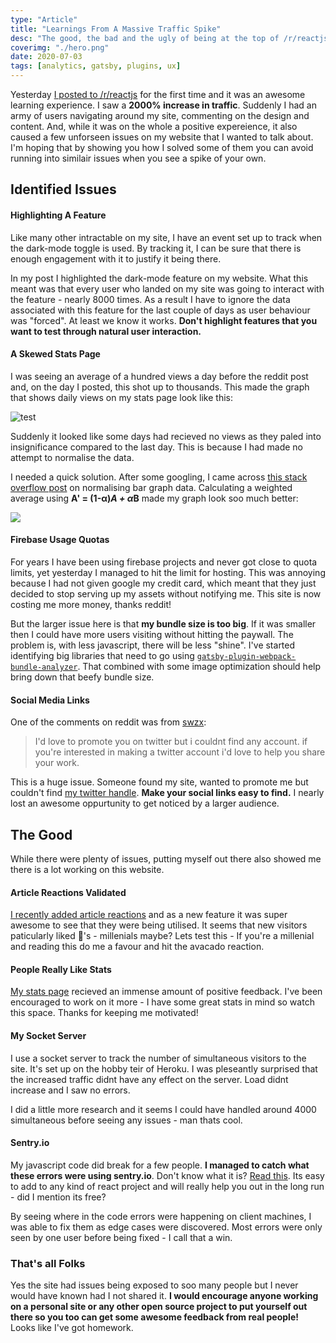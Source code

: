 ```yaml
---
type: "Article"
title: "Learnings From A Massive Traffic Spike"
desc: "The good, the bad and the ugly of being at the top of /r/reactjs for 24 hours. While it was on the whole a positive experience, it also caused a few unforeseen issues on my website that I wanted to talk about."
coverimg: "./hero.png"
date: 2020-07-03
tags: [analytics, gatsby, plugins, ux]
---
```



Yesterday [I posted to /r/reactjs](https://www.reddit.com/r/reactjs/comments/hjxblx/just_finished_implementing_the_darkmode_toggle_on/) for the first time and it was an awesome learning experience. I saw a **2000% increase in traffic**. Suddenly I had an army of users navigating around my site, commenting on the design and content. And, while it was on the whole a positive expereience, it also caused a few unforseen issues on my website that I wanted to talk about. I'm hoping that by showing you how I solved some of them you can avoid running into similair issues when you see a spike of your own.

## Identified Issues

#### Highlighting A Feature

Like many other intractable on my site, I have an event set up to track when the dark-mode toggle is used. By tracking it, I can be sure that there is enough engagement with it to justify it being there. 

In my post I highlighted the dark-mode feature on my website. What this meant was that every user who landed on my site was going to interact with the feature - nearly 8000 times. As a result I have to ignore the data associated with this feature for the last couple of days as user behaviour was "forced". At least we know it works. **Don't highlight features that you want to test through natural user interaction.**


#### A Skewed Stats Page

I was seeing an average of a hundred views a day before the reddit post and, on the day I posted, this shot up to thousands. This made the graph that shows daily views on my stats page look like this:

![test](graph-before.jpeg)

Suddenly it looked like some days had recieved no views as they paled into insignificance compared to the last day. This is because I had made no attempt to normalise the data. 

I needed a quick solution. After some googling, I came across [this stack overflow post](https://stackoverflow.com/questions/14098895/math-i-need-to-normalize-some-bar-graphs/14116402#14116402) on normalising bar graph data. Calculating a weighted average using **A' = (1-α)*A + α*B** made my graph look soo much better:

![](./graph-after.jpeg)

#### Firebase Usage Quotas

For years I have been using firebase projects and never got close to quota limits, yet yesterday I managed to hit the limit for hosting. This was annoying because I had not given google my credit card, which meant that they just decided to stop serving up my assets without notifying me. This site is now costing me more money, thanks reddit! 

But the larger issue here is that **my bundle size is too big**. If it was smaller then I could have more users visiting without hitting the paywall. The problem is, with less javascript, there will be less "shine". I've started identifying big libraries that need to go using [`gatsby-plugin-webpack-bundle-analyzer`](https://www.gatsbyjs.org/packages/gatsby-plugin-webpack-bundle-analyzer/). That combined with some image optimization should help bring down that beefy bundle size.

#### Social Media Links

One of the comments on reddit was from [swzx](https://twitter.com/swyx):

> I'd love to promote you on twitter but i couldnt find any account. if you're interested in making a twitter account i'd love to help you share your work.

This is a huge issue. Someone found my site, wanted to promote me but couldn't find [my twitter handle](https://twitter.com/SamLarsenDisney). **Make your social links easy to find.** I nearly lost an awesome oppurtunity to get noticed by a larger audience. 


## The Good

While there were plenty of issues, putting myself out there also showed me there is a lot working on this website. 

#### Article Reactions Validated

[I recently added article reactions](/articles/Creating-Page-Reactions) and as a new feature it was super awesome to see that they were being utilised. It seems that new visitors paticularly liked 🥑's - millenials maybe? Lets test this - If you're a millenial and reading this do me a favour and hit the avacado reaction.

#### People Really Like Stats

[My stats page](/stats) recieved an immense amount of positive feedback. I've been encouraged to work on it more - I have some great stats in mind so watch this space. Thanks for keeping me motivated!

#### My Socket Server

I use a socket server to track the number of simultaneous visitors to the site. It's set up on the hobby teir of Heroku. I was pleseantly surprised that the increased traffic didnt have any effect on the server. Load didnt increase and I saw no errors.

I did a little more research and it seems I could have handled around 4000 simultaneous before seeing any issues - man thats cool.

#### Sentry.io

My javascript code did break for a few people. **I managed to catch what these errors were using sentry.io**. Don't know what it is? [Read this](/articles/How-Sentry.io-Helped-Me-Fail-Fast). Its easy to add to any kind of react project and will really help you out in the long run - did I mention its free?

By seeing where in the code errors were happening on client machines, I was able to fix them as edge cases were discovered. Most errors were only seen by one user before being fixed - I call that a win.

### That's all Folks
Yes the site had issues being exposed to soo many people but I never would have known had I not shared it. **I would encourage anyone working on a personal site or any other open source project to put yourself out there so you too can get some awesome feedback from real people!** Looks like I've got homework.